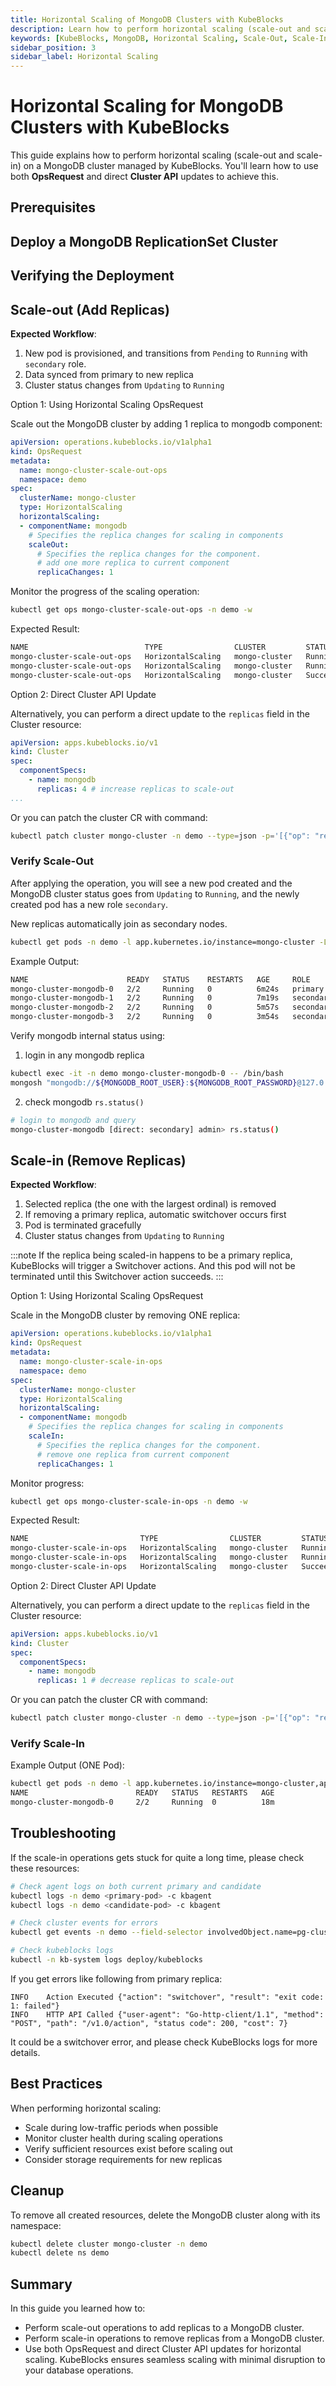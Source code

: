 ```yaml
---
title: Horizontal Scaling of MongoDB Clusters with KubeBlocks
description: Learn how to perform horizontal scaling (scale-out and scale-in) on a MongoDB cluster managed by KubeBlocks using OpsRequest and direct Cluster API updates.
keywords: [KubeBlocks, MongoDB, Horizontal Scaling, Scale-Out, Scale-In, Kubernetes]
sidebar_position: 3
sidebar_label: Horizontal Scaling
---
```





# Horizontal Scaling for MongoDB Clusters with KubeBlocks

This guide explains how to perform horizontal scaling (scale-out and scale-in) on a MongoDB cluster managed by KubeBlocks. You'll learn how to use both **OpsRequest** and direct **Cluster API** updates to achieve this.

## Prerequisites


<Prerequisites />

## Deploy a MongoDB ReplicationSet Cluster


<CreateCluster />

## Verifying the Deployment


<VerifyCluster />


## Scale-out (Add Replicas)

**Expected Workflow**:

1. New pod is provisioned, and transitions from `Pending` to `Running` with `secondary` role.
2. Data synced from primary to new replica
3. Cluster status changes from `Updating` to `Running`

<Tabs>

  <TabItem value="opsRequest" label="OpsRequest API" default>

  Option 1: Using Horizontal Scaling OpsRequest

  Scale out the MongoDB cluster by adding 1 replica to mongodb component:

  ```yaml
  apiVersion: operations.kubeblocks.io/v1alpha1
  kind: OpsRequest
  metadata:
    name: mongo-cluster-scale-out-ops
    namespace: demo
  spec:
    clusterName: mongo-cluster
    type: HorizontalScaling
    horizontalScaling:
    - componentName: mongodb
      # Specifies the replica changes for scaling in components
      scaleOut:
        # Specifies the replica changes for the component.
        # add one more replica to current component
        replicaChanges: 1
  ```

  Monitor the progress of the scaling operation:

  ```bash
  kubectl get ops mongo-cluster-scale-out-ops -n demo -w
  ```

  Expected Result:
  ```bash
  NAME                          TYPE                CLUSTER         STATUS    PROGRESS   AGE
  mongo-cluster-scale-out-ops   HorizontalScaling   mongo-cluster   Running   0/1        9s
  mongo-cluster-scale-out-ops   HorizontalScaling   mongo-cluster   Running   1/1        20s
  mongo-cluster-scale-out-ops   HorizontalScaling   mongo-cluster   Succeed   1/1        20s
  ```
  </TabItem>

  <TabItem value="ClusterAPI" label="Cluster API">

  Option 2: Direct Cluster API Update

  Alternatively, you can perform a direct update to the `replicas` field in the Cluster resource:

  ```yaml
  apiVersion: apps.kubeblocks.io/v1
  kind: Cluster
  spec:
    componentSpecs:
      - name: mongodb
        replicas: 4 # increase replicas to scale-out
  ...
  ```

  Or you can patch the cluster CR with command:

  ```bash
  kubectl patch cluster mongo-cluster -n demo --type=json -p='[{"op": "replace", "path": "/spec/componentSpecs/0/replicas", "value": 4}]'
  ```
  </TabItem>
</Tabs>

### Verify Scale-Out

After applying the operation, you will see a new pod created and the MongoDB cluster status goes from `Updating` to `Running`, and the newly created pod has a new role `secondary`.

New replicas automatically join as secondary nodes.
```bash
kubectl get pods -n demo -l app.kubernetes.io/instance=mongo-cluster -L kubeblocks.io/role
```

Example Output:
```bash
NAME                      READY   STATUS    RESTARTS   AGE     ROLE
mongo-cluster-mongodb-0   2/2     Running   0          6m24s   primary
mongo-cluster-mongodb-1   2/2     Running   0          7m19s   secondary
mongo-cluster-mongodb-2   2/2     Running   0          5m57s   secondary
mongo-cluster-mongodb-3   2/2     Running   0          3m54s   secondary
```

Verify mongodb internal status using:

1. login in any mongodb replica
```bash
kubectl exec -it -n demo mongo-cluster-mongodb-0 -- /bin/bash
mongosh "mongodb://${MONGODB_ROOT_USER}:${MONGODB_ROOT_PASSWORD}@127.0.0.1:27017/admin"
```
2. check mongodb `rs.status()`
```bash
# login to mongodb and query
mongo-cluster-mongodb [direct: secondary] admin> rs.status()
```

## Scale-in (Remove Replicas)

**Expected Workflow**:

1. Selected replica (the one with the largest ordinal) is removed
2. If removing a primary replica, automatic switchover occurs first
3. Pod is terminated gracefully
4. Cluster status changes from `Updating` to `Running`

:::note
If the replica being scaled-in happens to be a primary replica, KubeBlocks will trigger a Switchover actions. And this pod will not be terminated until this Switchover action succeeds.
:::

<Tabs>

  <TabItem value="opsRequest" label="OpsRequest API" default>

  Option 1: Using Horizontal Scaling OpsRequest

  Scale in the MongoDB cluster by removing ONE replica:

  ```yaml
  apiVersion: operations.kubeblocks.io/v1alpha1
  kind: OpsRequest
  metadata:
    name: mongo-cluster-scale-in-ops
    namespace: demo
  spec:
    clusterName: mongo-cluster
    type: HorizontalScaling
    horizontalScaling:
    - componentName: mongodb
      # Specifies the replica changes for scaling in components
      scaleIn:
        # Specifies the replica changes for the component.
        # remove one replica from current component
        replicaChanges: 1
  ```

  Monitor progress:
  ```bash
  kubectl get ops mongo-cluster-scale-in-ops -n demo -w
  ```

  Expected Result:
  ```bash
  NAME                         TYPE                CLUSTER         STATUS    PROGRESS   AGE
  mongo-cluster-scale-in-ops   HorizontalScaling   mongo-cluster   Running   0/1        8s
  mongo-cluster-scale-in-ops   HorizontalScaling   mongo-cluster   Running   1/1        24s
  mongo-cluster-scale-in-ops   HorizontalScaling   mongo-cluster   Succeed   1/1        24s
  ```
  </TabItem>

  <TabItem value="ClusterAPI" label="Cluster API">

  Option 2: Direct Cluster API Update

  Alternatively, you can perform a direct update to the `replicas` field in the Cluster resource:

  ```yaml
  apiVersion: apps.kubeblocks.io/v1
  kind: Cluster
  spec:
    componentSpecs:
      - name: mongodb
        replicas: 1 # decrease replicas to scale-out
  ```

  Or you can patch the cluster CR with command:

  ```bash
  kubectl patch cluster mongo-cluster -n demo --type=json -p='[{"op": "replace", "path": "/spec/componentSpecs/0/replicas", "value": 1}]'
  ```
  </TabItem>

</Tabs>

### Verify Scale-In

Example Output (ONE Pod):
```bash
kubectl get pods -n demo -l app.kubernetes.io/instance=mongo-cluster,apps.kubeblocks.io/component-name=mongodb
NAME                        READY   STATUS   RESTARTS   AGE
mongo-cluster-mongodb-0     2/2     Running  0          18m
```

## Troubleshooting
If the scale-in operations gets stuck for quite a long time, please check these resources:

```bash
# Check agent logs on both current primary and candidate
kubectl logs -n demo <primary-pod> -c kbagent
kubectl logs -n demo <candidate-pod> -c kbagent

# Check cluster events for errors
kubectl get events -n demo --field-selector involvedObject.name=pg-cluster

# Check kubeblocks logs
kubectl -n kb-system logs deploy/kubeblocks
```

If you get errors like following from primary replica:
```text:
INFO	Action Executed	{"action": "switchover", "result": "exit code: 1: failed"}
INFO	HTTP API Called	{"user-agent": "Go-http-client/1.1", "method": "POST", "path": "/v1.0/action", "status code": 200, "cost": 7}
```

It could be a switchover error, and please check KubeBlocks logs for more details.

## Best Practices

When performing horizontal scaling:
- Scale during low-traffic periods when possible
- Monitor cluster health during scaling operations
- Verify sufficient resources exist before scaling out
- Consider storage requirements for new replicas

## Cleanup
To remove all created resources, delete the MongoDB cluster along with its namespace:
```bash
kubectl delete cluster mongo-cluster -n demo
kubectl delete ns demo
```

## Summary
In this guide you learned how to:
- Perform scale-out operations to add replicas to a MongoDB cluster.
- Perform scale-in operations to remove replicas from a MongoDB cluster.
- Use both OpsRequest and direct Cluster API updates for horizontal scaling.
KubeBlocks ensures seamless scaling with minimal disruption to your database operations.
